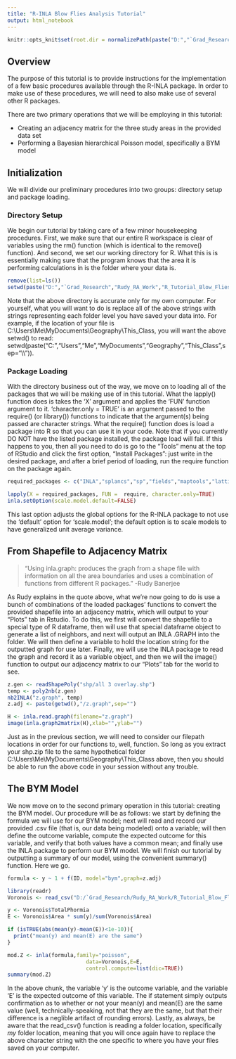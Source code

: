 ---
title: "R-INLA Blow Flies Analysis Tutorial"
output: html_notebook
---

```{r setup, results='hide'}
knitr::opts_knit$set(root.dir = normalizePath(paste("D:","`Grad_Research","Rudy_RA_Work","R_Tutorial_Blow_Flies",sep="\\"))) 
```

## Overview

The purpose of this tutorial is to provide instructions for the implementation of a few basic procedures available through the
R-INLA package. In order to make use of these procedures, we will need to also make use of several other R packages.

There are two primary operations that we will be employing in this tutorial:
   
  * Creating an adjacency matrix for the three study areas in the provided data set
  * Performing a Bayesian hierarchical Poisson model, specifically a BYM model



## Initialization

We will divide our preliminary procedures into two groups: directory setup and package loading.


### Directory Setup

We begin our tutorial by taking care of a few minor housekeeping procedures. First, we make sure that our entire R workspace is
clear of variables using the rm() function (which is identical to the remove() function). And second, we set our working directory
for R. What this is is essentially making sure that the program knows that the area it is performing calculations in is the folder
where your data is.

```{r a}
remove(list=ls())
setwd(paste("D:","`Grad_Research","Rudy_RA_Work","R_Tutorial_Blow_Flies",sep="\\"))
```

Note that the above directory is accurate only for my own computer. For yourself, what you will want to do is replace all of the
above strings with strings representing each folder level you have saved your data into. For example, if the location of your file
is C:\\Users\\Me\\MyDocuments\\Geography\\This_Class, you will want the above setwd() to read: 
setwd(paste("C:","Users","Me","MyDocuments","Geography","This_Class",sep="\\\\")).

### Package Loading

With the directory business out of the way, we move on to loading all of the packages that we will be making use of in this tutorial.
What the lapply() function does is takes the 'X' argument and applies the 'FUN' function argument to it. 'character.only = TRUE' is
an argument passed to the require() (or library()) functions to indicate that the argument(s) being passed are character strings.
What the require() function does is load a package into R so that you can use it in your code. Note that if you currently DO NOT
have the listed package installed, the package load will fail. If this happens to you, then all you need to do is go to the "Tools"
menu at the top of RStudio and click the first option, "Install Packages": just write in the desired package, and after a brief
period of loading, run the require function on the package again.

```{r b}
required_packages <- c("INLA","splancs","sp","fields","maptools","lattice","abind","spdep","fastmatch")

lapply(X = required_packages, FUN =  require, character.only=TRUE)
inla.setOption(scale.model.default=FALSE)
```

This last option adjusts the global options for the R-INLA package to not use the 'default' option for 'scale.model'; the default 
option is to scale models to have generalized unit average variance.

## From Shapefile to Adjacency Matrix
>"Using inla.graph: produces the graph from a shape file with information on all the area boundaries and uses a combination of 
functions from different R packages." -Rudy Banerjee

As Rudy explains in the quote above, what we're now going to do is use a bunch of combinations of the loaded packages' functions
to convert the provided shapefile into an adjacency matrix, which will output to your "Plots" tab in Rstudio. To do this, we first
will convert the shapefile to a special type of R dataframe, then will use that special dataframe object to generate a list of
neighbors, and next will output an INLA .GRAPH into the folder. We will then define a variable to hold the location string for the
outputted graph for use later. Finally, we will use the INLA package to read the graph and record it as a variable object, and then
we will the image() function to output our adjacency matrix to our "Plots" tab for the world to see.

```{r c}
z.gen <- readShapePoly("shp/all 3 overlay.shp")
temp <- poly2nb(z.gen)
nb2INLA("z.graph", temp)
z.adj <- paste(getwd(),"/z.graph",sep="")

H <- inla.read.graph(filename="z.graph")
image(inla.graph2matrix(H),xlab="",ylab="")
```

Just as in the previous section, we will need to consider our filepath locations in order for our functions to, well, function. So
long as you extract your shp.zip file to the same hypothetical folder C:\\Users\\Me\\MyDocuments\\Geography\\This_Class above, then
you should be able to run the above code in your session without any trouble.



## The BYM Model

We now move on to the second primary operation in this tutorial: creating the BYM model. Our procedure will be as follows: we start
by defining the formula we will use for our BYM model; next will read and record our provided .csv file (that is, our data being 
modeled) onto a variable; will then define the outcome variable, compute the expected outcome for this variable, and verify that both
values have a common mean; and finally use the INLA package to perform our BYM model. We will finish our tutorial by outputting a
summary of our model, using the convenient summary() function. Here we go.

```{r d}
formula <- y ~ 1 + f(ID, model="bym",graph=z.adj)

library(readr)
Voronois <- read_csv("D:/`Grad_Research/Rudy_RA_Work/R_Tutorial_Blow_Flies/shp/Overlay.csv")

y <- Voronois$TotalPhormia
E <- Voronois$Area * sum(y)/sum(Voronois$Area)

if (isTRUE(abs(mean(y)-mean(E))<1e-10)){
  print("mean(y) and mean(E) are the same")
}

mod.Z <- inla(formula,family="poisson",
                         data=Voronois,E=E,
                         control.compute=list(dic=TRUE))
summary(mod.Z)
```

In the above chunk, the variable 'y' is the outcome variable, and the variable 'E' is the expected outcome of this variable. The
if statement simply outputs confirmation as to whether or not your mean(y) and mean(E) are the same value (well, 
technically-speaking, not that they are the same, but that their difference is a neglible artifact of rounding errors). Lastly, as
always, be aware that the read_csv() function is reading a folder location, specifically *my* folder location, meaning that you
will once again have to replace the above character string with the one specific to where you have your files saved on your
computer.
